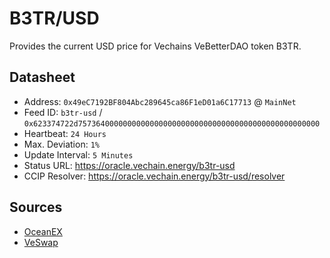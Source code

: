 # B3TR/USD

Provides the current USD price for Vechains VeBetterDAO token B3TR.

## Datasheet

* Address: `0x49eC7192BF804Abc289645ca86F1eD01a6C17713` @ `MainNet`
* Feed ID: `b3tr-usd` / `0x623374722d757364000000000000000000000000000000000000000000000000`
* Heartbeat: `24 Hours`
* Max. Deviation: `1%`
* Update Interval: `5 Minutes`
* Status URL: https://oracle.vechain.energy/b3tr-usd
* CCIP Resolver: https://oracle.vechain.energy/b3tr-usd/resolver

## Sources

* [OceanEX](https://oceanex.pro)
* [VeSwap](https://veswap.io)
